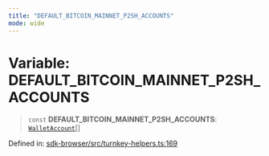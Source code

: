 ```yaml
---
title: "DEFAULT_BITCOIN_MAINNET_P2SH_ACCOUNTS"
mode: wide
---
```

  
# Variable: DEFAULT\_BITCOIN\_MAINNET\_P2SH\_ACCOUNTS

> `const` **DEFAULT\_BITCOIN\_MAINNET\_P2SH\_ACCOUNTS**: [`WalletAccount`](../WalletAccount/readme)[]

Defined in: [sdk-browser/src/turnkey-helpers.ts:169](https://github.com/tkhq/sdk/blob/94193410cf3571aa019a0b9408107eeb43e39e16/packages/sdk-browser/src/turnkey-helpers.ts#L169)
